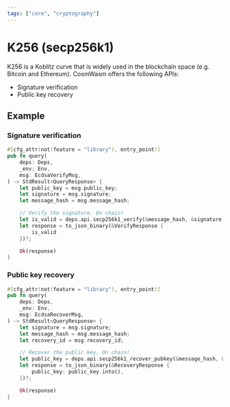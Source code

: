 ```yaml
---
tags: ["core", "cryptography"]
---
```



# K256 (secp256k1)

K256 is a Koblitz curve that is widely used in the blockchain space (e.g.
Bitcoin and Ethereum). CosmWasm offers the following APIs:

- Signature verification
- Public key recovery

## Example

### Signature verification

```rust filename="contract.rs" template="core"
#[cfg_attr(not(feature = "library"), entry_point)]
pub fn query(
    deps: Deps,
    _env: Env,
    msg: EcdsaVerifyMsg,
) -> StdResult<QueryResponse> {
    let public_key = msg.public_key;
    let signature = msg.signature;
    let message_hash = msg.message_hash;

    // Verify the signature. On chain!
    let is_valid = deps.api.secp256k1_verify(&message_hash, &signature, &public_key)?;
    let response = to_json_binary(&VerifyResponse {
        is_valid
    })?;

    Ok(response)
}
```

### Public key recovery

```rust filename="contract.rs" template="core"
#[cfg_attr(not(feature = "library"), entry_point)]
pub fn query(
    deps: Deps,
    _env: Env,
    msg: EcdsaRecoverMsg,
) -> StdResult<QueryResponse> {
    let signature = msg.signature;
    let message_hash = msg.message_hash;
    let recovery_id = msg.recovery_id;

    // Recover the public key. On chain!
    let public_key = deps.api.secp256k1_recover_pubkey(&message_hash, &signature, recovery_id)?;
    let response = to_json_binary(&RecoveryResponse {
        public_key: public_key.into(),
    })?;

    Ok(response)
}
```
